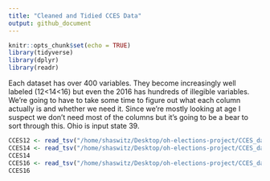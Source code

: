 ```yaml
---
title: "Cleaned and Tidied CCES Data"
output: github_document
---
```


```r
knitr::opts_chunk$set(echo = TRUE)
library(tidyverse)
library(dplyr)
library(readr)
```
Each dataset has over 400 variables. They become increasingly well labeled (12<14<16) but even the 2016 has hundreds of illegible variables. We're going to have to take some time to figure out what each column actually is and whether we need it. Since we're mostly looking at age I suspect we don't need most of the columns but it's going to be a bear to sort through this. Ohio is input state 39.
```r
CCES12 <- read_tsv("/home/shaswitz/Desktop/oh-elections-project/CCES_data/CCES12.tab") 
CCES14 <- read_tsv("/home/shaswitz/Desktop/oh-elections-project/CCES_data/CCES14.tab") %>% subset(select = c(54, 58, 65))
CCES14
CCES16 <- read_tsv("/home/shaswitz/Desktop/oh-elections-project/CCES_data/CCES16.tab") %>% select(inputstate, votereg, birthyr, AskParty_post, votereg_post, CC16_401)
CCES16
```


